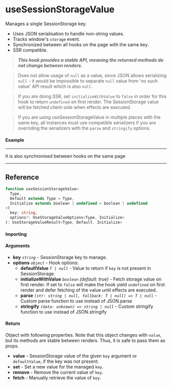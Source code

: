 
<Meta title="Side-effect/useSessionStorageValue" component={Example} />

# useSessionStorageValue

Manages a single SessionStorage key.

- Uses JSON serialisation to handle non-string values.
- Tracks window's `storage` event.
- Synchronized between all hooks on the page with the same key.
- SSR compatible.

> **_This hook provides a stable API, meaning the returned methods do not change between renders._**

> Does not allow usage of `null` as a value, since JSON allows serializing `null` - it would be
> impossible to separate `null` value from 'no such value' API result which is also `null`.

> If you are doing SSR, set `initializeWithValue` to `false` in order for this hook to return
> `undefined` on first render. The SessionStorage value will be fetched client-side when effects
> are executed.

> If you are using useSessionStorageValue in multiple places with the same key, all instances must
> use compatible serializers if you are overriding the serializers with the `parse` and `stringify` options.

#### Example

<Canvas isColumn>
  <Story name="Example" story={Example} />
  <hr />
  It is also synchronised between hooks on the same page
  <hr />
  <Story name="Example2" story={Example} />
</Canvas>

<ArgsTable story="Example" />

## Reference

```ts
function useSessionStorageValue<
  Type,
  Default extends Type = Type,
  Initialize extends boolean | undefined = boolean | undefined
>(
  key: string,
  options?: UseStorageValueOptions<Type, Initialize>
): UseStorageValueResult<Type, Default, Initialize>
```

#### Importing

<ImportPath />

#### Arguments

- **key** _`string`_ - SessionStorage key to manage.
- **options** _`object`_ - Hook options:
  - **defaultValue** _`T | null`_ - Value to return if `key` is not present in SessionStorage.
  - **initializeWithValue** _`boolean`_ _(default: true)_ - Fetch storage value on first render. If
    set to `false` will make the hook yield `undefined` on first render and defer fetching of the
    value until effects are executed.
  - **parse** _`(str: string | null, fallback: T | null) => T | null`_ - Custom parse function to use instead of JSON.parse
  - **stringify** _`(data: unknown) => string | null`_ - Custom stringify function to use instead of JSON.stringify

#### Return


Object with following properties. Note that this object changes with `value`, but its methods are
stable between renders. Thus, it is safe to pass them as props.
- **value** - SessionStorage value of the given `key` argument or `defaultValue`, if the key was not
present.
- **set** - Set a new value for the managed `key`.
- **remove** - Remove the current value of `key`.
- **fetch** - Manually retrieve the value of `key`.
